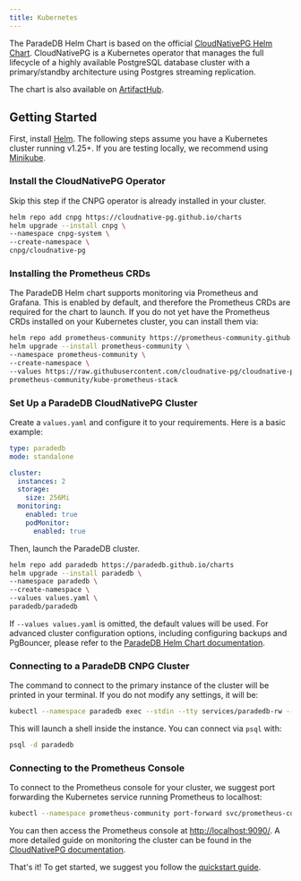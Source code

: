```yaml
---
title: Kubernetes
---
```


The ParadeDB Helm Chart is based on the official [CloudNativePG Helm Chart](https://cloudnative-pg.io/). CloudNativePG is a Kubernetes operator that manages the full lifecycle of a highly available
PostgreSQL database cluster with a primary/standby architecture using Postgres streaming replication.

The chart is also available on [ArtifactHub](https://artifacthub.io/packages/helm/paradedb/paradedb).

## Getting Started

First, install [Helm](https://helm.sh/docs/intro/install/). The following steps assume you have a Kubernetes cluster running v1.25+. If you are testing locally, we recommend
using [Minikube](https://minikube.sigs.k8s.io/docs/start/).

### Install the CloudNativePG Operator

Skip this step if the CNPG operator is already installed in your cluster.

```bash
helm repo add cnpg https://cloudnative-pg.github.io/charts
helm upgrade --install cnpg \
--namespace cnpg-system \
--create-namespace \
cnpg/cloudnative-pg
```

### Installing the Prometheus CRDs

The ParadeDB Helm chart supports monitoring via Prometheus and Grafana. This is enabled by default, and therefore the Prometheus CRDs are required for
the chart to launch. If you do not yet have the Prometheus CRDs installed on your Kubernetes cluster, you can install them via:

```bash
helm repo add prometheus-community https://prometheus-community.github.io/helm-charts
helm upgrade --install prometheus-community \
--namespace prometheus-community \
--create-namespace \
--values https://raw.githubusercontent.com/cloudnative-pg/cloudnative-pg/main/docs/src/samples/monitoring/kube-stack-config.yaml \
prometheus-community/kube-prometheus-stack
```

### Set Up a ParadeDB CloudNativePG Cluster

Create a `values.yaml` and configure it to your requirements. Here is a basic example:

```yaml
type: paradedb
mode: standalone

cluster:
  instances: 2
  storage:
    size: 256Mi
  monitoring:
    enabled: true
    podMonitor:
      enabled: true
```

Then, launch the ParadeDB cluster.

```bash
helm repo add paradedb https://paradedb.github.io/charts
helm upgrade --install paradedb \
--namespace paradedb \
--create-namespace \
--values values.yaml \
paradedb/paradedb
```

If `--values values.yaml` is omitted, the default values will be used. For advanced cluster configuration options, including configuring backups and PgBouncer, please
refer to the [ParadeDB Helm Chart documentation](https://artifacthub.io/packages/helm/paradedb/paradedb#values).

### Connecting to a ParadeDB CNPG Cluster

The command to connect to the primary instance of the cluster will be printed in your terminal. If you do not modify any settings, it will be:

```bash
kubectl --namespace paradedb exec --stdin --tty services/paradedb-rw -- bash
```

This will launch a shell inside the instance. You can connect via `psql` with:

```bash
psql -d paradedb
```

### Connecting to the Prometheus Console

To connect to the Prometheus console for your cluster, we suggest port forwarding the Kubernetes service running Prometheus to localhost:

```bash
kubectl --namespace prometheus-community port-forward svc/prometheus-community-kube-prometheus 9090
```

You can then access the Prometheus console at [http://localhost:9090/](http://localhost:9090/). A more detailed guide on monitoring the cluster can be found in the [CloudNativePG documentation](https://cloudnative-pg.io/documentation/current/monitoring/).

That's it! To get started, we suggest you follow the [quickstart guide](/documentation/getting-started/quickstart).
